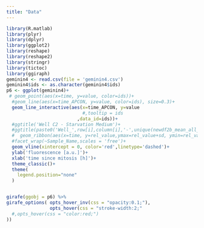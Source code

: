 ```yaml
---
title: "Data"
---
```




```r

library(R.matlab)
library(plyr)
library(dplyr)
library(ggplot2)
library(reshape)
library(reshape2)
library(stringr)
library(tictoc)
library(ggiraph)
geminin4 <- read.csv(file = 'geminin4.csv')
geminin4$ids <- as.character(geminin4$ids)
p6 <- ggplot(geminin4)+
 # geom_point(aes(x=time, y=value, color=ids))+
  #geom_line(aes(x=time_APCON, y=value, color=ids), size=0.3)+
  geom_line_interactive(aes(x=time_APCON, y=value
                            #,tooltip = ids
                          ,data_id=ids))+
  #ggtitle('Well C2 - Starvation Medium')+
  #ggtitle(paste0('Well_',row[i],column[i],'-',unique(newdf2b_mean_all_mean_size$Sample_Name)))+
  #  geom_ribbon(aes(x=time, y=rel_value,ymax=rel_value+sd, ymin=rel_value-sd, fill=feature),color=NA,alpha=0.3)+
  #facet_wrap(~Sample_Name,scales = 'free')+
  geom_vline(xintercept = 0, color='red',linetype='dashed')+
  ylab('fluorescence [a.u.]')+
  xlab('time since mitosis [h]')+
  theme_classic()+
  theme(
    legend.position="none"
  )



```


```r
girafe(ggobj = p6) %>%
girafe_options( opts_hover_inv(css = "opacity:0.1;"),
                opts_hover(css = "stroke-width:2;"
  #,opts_hover(css = "color:red;")
))
```

